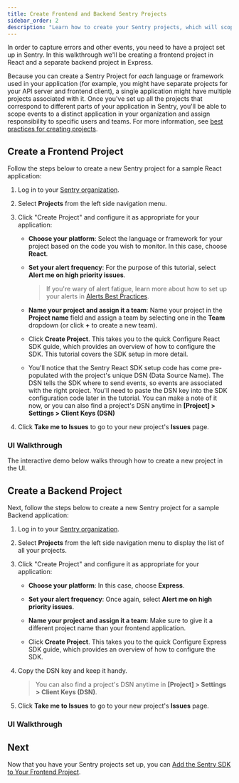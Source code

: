 ```yaml
---
title: Create Frontend and Backend Sentry Projects
sidebar_order: 2
description: "Learn how to create your Sentry projects, which will scope events to distinct pieces of your application landscape."
---
```


In order to capture errors and other events, you need to have a project set up in Sentry. In this walkthrough we'll be creating a frontend project in React and a separate backend project in Express.

Because you can create a Sentry Project for _each_ language or framework used in your application (for example, you might have separate projects for your API server and frontend client), a single application might have multiple projects associated with it. Once you've set up all the projects that correspond to different parts of your application in Sentry, you'll be able to scope events to a distinct application in your organization and assign responsibility to specific users and teams. For more information, see [best practices for creating projects](/organization/getting-started/#4-create-projects).

## Create a Frontend Project

Follow the steps below to create a new Sentry project for a sample React application:

1. Log in to your [Sentry organization](https://sentry.io).

1. Select **Projects** from the left side navigation menu.

1. Click "Create Project" and configure it as appropriate for your application:

   - **Choose your platform**: Select the language or framework for your project based on the code you wish to monitor. In this case, choose **React**.

   - **Set your alert frequency**: For the purpose of this tutorial, select **Alert me on high priority issues**.

     > If you're wary of alert fatigue, learn more about how to set up your alerts in [Alerts Best Practices](/product/alerts/best-practices/).

   - **Name your project and assign it a team**: Name your project in the **Project name** field and assign a team by selecting one in the **Team** dropdown (or click **+** to create a new team).

   - Click **Create Project**. This takes you to the quick Configure React SDK guide, which provides an overview of how to configure the SDK. This tutorial covers the SDK setup in more detail.

   - You'll notice that the Sentry React SDK setup code has come pre-populated with the project's unique DSN (Data Source Name). The DSN tells the SDK where to send events, so events are associated with the right project. You'll need to paste the DSN key into the SDK configuration code later in the tutorial. You can make a note of it now, or you can also find a project's DSN anytime in **[Project] > Settings > Client Keys (DSN)**

1. Click **Take me to Issues** to go to your new project's **Issues** page.

### UI Walkthrough

The interactive demo below walks through how to create a new project in the UI.

<Arcade src="https://demo.arcade.software/4z9l5xNZfpXFGAFc03az?embed" />

## Create a Backend Project

Next, follow the steps below to create a new Sentry project for a sample Backend application:

1. Log in to your [Sentry organization](https://sentry.io).

1. Select **Projects** from the left side navigation menu to display the list of all your projects.

1. Click "Create Project" and configure it as appropriate for your application:

   - **Choose your platform**: In this case, choose **Express**.

   - **Set your alert frequency**: Once again, select **Alert me on high priority issues**.

   - **Name your project and assign it a team**: Make sure to give it a different project name than your frontend application.

   - Click **Create Project**. This takes you to the quick Configure Express SDK guide, which provides an overview of how to configure the SDK.

1. Copy the DSN key and keep it handy.

   > You can also find a project's DSN anytime in **[Project] > Settings > Client Keys (DSN)**.

1. Click **Take me to Issues** to go to your new project's **Issues** page.

### UI Walkthrough

<Arcade src="https://demo.arcade.software/YXX8LAOHGSP4mWWBMMtM?embed" />

## Next

Now that you have your Sentry projects set up, you can [Add the Sentry SDK to Your Frontend Project](/product/sentry-basics/distributed-tracing/initialize-sentry-sdk-frontend/).
